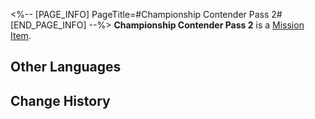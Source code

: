 <%-- [PAGE_INFO]
PageTitle=#Championship Contender Pass 2#
[END_PAGE_INFO] --%>
{{Item Infobox
|id          = 140289
|image       = Item Championship Contender Pass 2.png
|type        = Mission Item
|invCategory = Missions
|rarity      = 3
|effect      = 
|description = One of three passes required to challenge the championship contender in the Victory Zone of Herta Space Station. With Herta's reluctant consent, the Aetherium Wars Tournament Association revamped the space station and set up obstacles for the players.
}}
'''Championship Contender Pass 2''' is a [[Mission Item]].

==Other Languages==
{{Other Languages
|en   = Championship Contender Pass 2
|zhs  = 二号冠军候补凭证
|zht  = 二號冠軍候補憑證
|ja   = チャンピオン候補パス・2号
|ko   = 우승 후보 허가증 2
|es   = Pase de aspirante al título n.º 2
|fr   = Pass du tournoi&nbsp;2
|ru   = Пропуск претендента на чемпионство 2
|th   = ใบรับรองผู้ท้าชิงตำแหน่งแชมป์ 2
|vi   = Chứng Nhận Ứng Cử Viên Vô Địch Số 2
|de   = Pass für Meisterschaftsanwärter Nr.&nbsp;2
|id   = Izin Akses Kandidat Juara 2
|pt   = CriptoChave do Campeonato 2
}}

==Change History==
{{Change History|1.4}}